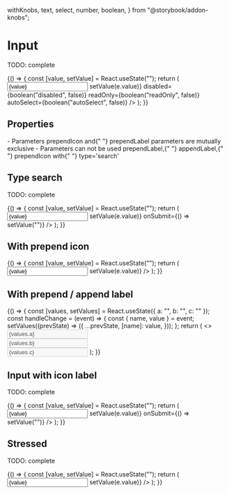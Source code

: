   withKnobs,
  text,
  select,
  number,
  boolean,
} from "@storybook/addon-knobs";



<Meta title="Atomic components/Input" component={Input} />

# Input

TODO: complete

<Preview>
  <Story name="default" parameters={{ decorators: [withKnobs, withA11y] }}>
    {() => {
      const [value, setValue] = React.useState("");
      return (
        <Input
          type={select("type", [
            "text",
            "tel",
            "number",
            "password",
            "email",
            "search",
            "color",
          ])}
          appearance={select("appearance", [
            "default",
            "warning",
            "danger",
            "validation_loading",
            "validation_success",
            "validation_error",
          ])}
          helpText={text("helpText", "some helper text")}
          value={value}
          label={text("label", "Label")}
          placeholder={text("placeholder", "placeholder")}
          multiRows={boolean("multiRows", false)}
          rows={number("rows", 1)}
          focused={boolean("focused", false)}
          autoCapitalize={boolean("autoCapitalize", false)}
          autoCorrect={boolean("autoCorrect", false)}
          autoComplete={boolean("autoComplete", false)}
          name="name"
          onChange={(e) => setValue(e.value)}
          disabled={boolean("disabled", false)}
          readOnly={boolean("readOnly", false)}
          autoSelect={boolean("autoSelect", false)}
        />
      );
    }}
  </Story>
</Preview>

## Properties

<Props of={Input.type} />
<Text>
  - Parameters <Text appearance="primary">prependIcon </Text> and{" "}
  <Text appearance="primary"> prependLabel </Text> parameters are mutually
  exclusive
</Text>
<Text>
  - Parameters can not be used <Text appearance="primary">prependLabel</Text>,{" "}
  <Text appearance="primary">appendLabel</Text>,{" "}
  <Text appearance="primary">prependIcon</Text> with{" "}
  <Text appearance="primary">type=&apos;search&apos;</Text>
</Text>

## Type search

TODO: complete

<Preview withToolbar>
  <Story name="type search" parameters={{ decorators: [withKnobs, withA11y] }}>
    {() => {
      const [value, setValue] = React.useState("");
      return (
        <Input
          type="search"
          appearance={select("appearance", [
            "default",
            "warning",
            "danger",
            "validation_loading",
            "validation_success",
            "validation_error",
          ])}
          helpText={text("helpText", "some helper text")}
          placeholder="placeholder"
          name="name"
          value={value}
          onChange={(e) => setValue(e.value)}
          onSubmit={() => setValue("")}
        />
      );
    }}
  </Story>
</Preview>

## With prepend icon

<Preview withToolbar>
  <Story name="with prepend icon">
    {() => {
      const [value, setValue] = React.useState("");
      return (
        <Input
          label="Label"
          prependIcon={ArrowRightIcon}
          value={value}
          type={select("type", [
            "text",
            "tel",
            "number",
            "password",
            "email",
            "search",
            "color",
          ])}
          appearance={select("appearance", [
            "default",
            "warning",
            "danger",
            "validation_loading",
            "validation_success",
            "validation_error",
          ])}
          helpText={text("helpText", "some helper text")}
          placeholder="placeholder"
          name="name"
          onChange={(e) => setValue(e.value)}
        />
      );
    }}
  </Story>
</Preview>

## With prepend / append label

<Preview withToolbar>
  <Story name="with prepend / append label">
    {() => {
      const [values, setValues] = React.useState({ a: "", b: "", c: "" });
      const handleChange = (event) => {
        const { name, value } = event;
        setValues((prevState) => ({
          ...prevState,
          [name]: value,
        }));
      };
      return (
        <>
          <Input
            label="Label"
            appearance={select("appearance", [
              "default",
              "warning",
              "danger",
              "validation_loading",
              "validation_success",
              "validation_error",
            ])}
            type={select("type", [
              "text",
              "tel",
              "number",
              "password",
              "email",
              "search",
              "color",
            ])}
            helpText={text("helpText", "some helper text")}
            prependLabel={select("prependLabel", ["$", "R$", "U$S"], "$")}
            appendLabel={select("appendLabel", ["cm", "kg"], "cm")}
            inputMode="decimal"
            value={values.a}
            placeholder="placeholder"
            name="a"
            onChange={handleChange}
            disabled={boolean("disabled", false)}
          />
          <br />
          <Input
            label="Label"
            prependLabel={select("prependLabel2", ["$", "R$", "U$S"], "U$S")}
            appearance={select("appearance", [
              "default",
              "warning",
              "danger",
              "validation_loading",
              "validation_success",
              "validation_error",
            ])}
            helpText={text("helpText", "some helper text")}
            inputMode="decimal"
            value={values.b}
            placeholder="placeholder"
            name="b"
            onChange={handleChange}
            disabled={boolean("disabled", false)}
          />
          <br />
          <Input
            label="Label"
            appearance={select("appearance", [
              "default",
              "warning",
              "danger",
              "validation_loading",
              "validation_success",
              "validation_error",
            ])}
            helpText={text("helpText", "some helper text")}
            appendLabel={select("appendLabel2", ["cm", "kg"], "kg")}
            inputMode="decimal"
            value={values.c}
            placeholder="placeholder"
            name="c"
            onChange={handleChange}
            disabled={boolean("disabled", false)}
          />
        </>
      );
    }}
  </Story>
</Preview>

## Input with icon label

TODO: complete

<Preview withToolbar>
  <Story
    name="with icon label"
    parameters={{ decorators: [withKnobs, withA11y] }}
  >
    {() => {
      const [value, setValue] = React.useState("");
      return (
        <Input
          label="input label"
          appearance={select("appearance", [
            "default",
            "warning",
            "danger",
            "validation_loading",
            "validation_success",
            "validation_error",
          ])}
          helpText={text("helpText", "some helper text")}
          labelIcon={EyeIcon}
          placeholder="placeholder"
          name="name"
          value={value}
          onChange={(e) => setValue(e.value)}
          onSubmit={() => setValue("")}
        />
      );
    }}
  </Story>
</Preview>

## Stressed

TODO: complete

<Preview withToolbar>
  <Story name="stressed">
    {() => {
      const [value, setValue] = React.useState("");
      return (
        <Input
          label={LOREM_STRESS}
          value={value}
          name="name"
          placeholder="placeholder"
          onChange={(e) => setValue(e.value)}
        />
      );
    }}
  </Story>
</Preview>
